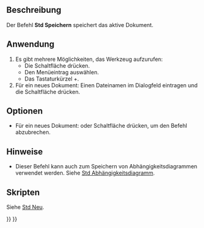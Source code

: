 <languages/>

{{Docnav/de
|[[Std_CloseAllWindows/de|AlleFensterSchließen]]
|[[Std_SaveAs/de|SpeichernUnter]]
|[[Std_File_Menu/de|Std Menü Datei]]
|IconL=Std_CloseAllWindows.svg
|IconR=Std_SaveAs.svg
|IconC=Freecad.svg
}}

{{GuiCommand/de
|Name=Std Save
|Name/de=Std Speichern
|MenuLocation=Datei → Speichern
|Workbenches=Alle
|Shortcut={{KEY|Ctrl}}+{{KEY|S}}
|SeeAlso=[[Std_SaveAs/de|Std SpeichernUnter]], [[Std_SaveCopy/de|Std KopieSpeichern]], [[Std_SaveAll/de|Std AlleSpeichern]]
}}

<span id="Description"></span>
==Beschreibung==

Der Befehl '''Std Speichern''' speichert das aktive Dokument.

<span id="Usage"></span>
==Anwendung==

# Es gibt mehrere Möglichkeiten, das Werkzeug aufzurufen:
#* Die Schaltfläche {{Button|[[Image:Std_Save.svg|16px]] [[Std_Save/de|Speichern]]}} drücken.
#* Den Menüeintrag {{MenuCommand|Datei → [[Image:Std_Save.svg|16px]] Speichern}} auswählen.
#* Das Tastaturkürzel {{KEY|Ctrl}}+{{KEY|S}}.
# Für ein neues Dokument: Einen Dateinamen im Dialogfeld eintragen und die Schaltfläche {{Button|Speichern}} drücken.

<span id="Options"></span>
==Optionen==

* Für ein neues Dokument: {{KEY|Esc}} oder Schaltfläche {{Button|Abbrechen}} drücken, um den Befehl abzubrechen.

<span id="Notes"></span>
==Hinweise==

* Dieser Befehl kann auch zum Speichern von Abhängigkeitsdiagrammen verwendet werden. Siehe [[Std_DependencyGraph/de|Std Abhängigkeitsdiagramm]].

<span id="Scripting"></span>
==Skripten==

Siehe [[Std_New/de#Skripten|Std Neu]].


{{Docnav/de
|[[Std_CloseAllWindows/de|AlleFensterSchließen]]
|[[Std_SaveAs/de|SpeichernUnter]]
|[[Std_File_Menu/de|Std Menü Datei]]
|IconL=Std_CloseAllWindows.svg
|IconR=Std_SaveAs.svg
|IconC=Freecad.svg
}}

{{Std_Base_navi{{#translation:}}}}
{{Userdocnavi{{#translation:}}}}